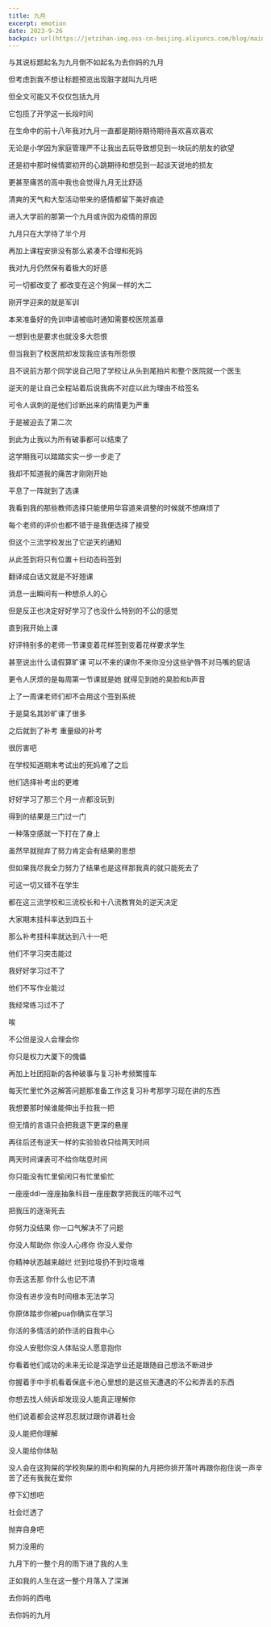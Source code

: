 ```yaml
---
title: 九月
excerpt: emotion
date: 2023-9-26
backpic: url(https://jetzihan-img.oss-cn-beijing.aliyuncs.com/blog/mainpageBk.png)
---
```


与其说标题起名为九月倒不如起名为去你妈的九月  

但考虑到我不想让标题预览出现脏字就叫九月吧  

但全文可能又不仅仅包括九月  

它包揽了开学这一长段时间  

在生命中的前十八年我对九月一直都是期待期待期待喜欢喜欢喜欢  

无论是小学因为家庭管理严不让我出去玩导致想见到一块玩的朋友的欲望  

还是初中那时候情窦初开的心跳期待和想见到一起谈天说地的损友  

更甚至痛苦的高中我也会觉得九月无比舒适  

清爽的天气和大型活动带来的感情都留下美好痕迹  

进入大学前的那第一个九月或许因为疫情的原因  

九月只在大学待了半个月  

再加上课程安排没有那么紧凑不合理和死妈  

我对九月仍然保有着极大的好感  

可一切都改变了 都改变在这个狗屎一样的大二  

刚开学迎来的就是军训  

本来准备好的免训申请被临时通知需要校医院盖章  

一想到也是要求也就没多大怨恨  

但当我到了校医院却发现我应该有所怨恨  

且不说前方那个同学说自己阳了学校让从头到尾拍片和整个医院就一个医生  

逆天的是让自己全程站着后说我病不对症以此为理由不给签名
  
可令人讽刺的是他们诊断出来的病情更为严重  

于是被迫去了第二次  

到此为止我以为所有破事都可以结束了  

这学期我可以踏踏实实一步一步走了  

我却不知道我的痛苦才刚刚开始  

平息了一阵就到了选课  

我看到我的那些教师选择只能使用华容道来调整的时候就不想麻烦了  

每个老师的评价也都不错于是我便选择了接受  

但这个三流学校发出了它逆天的通知  

从此签到将只有位置＋扫动态码签到  

翻译成白话文就是不好翘课  

消息一出瞬间有一种想杀人的心  

但是反正也决定好好学习了也没什么特别的不公的感觉  

直到我开始上课  

好评特别多的老师一节课变着花样签到变着花样要求学生  

甚至说出什么请假算旷课 可以不来的课你不来你没分这些驴唇不对马嘴的屁话  

更令人厌烦的是每周第一节课就是她 就得见到她的臭脸和b声音  

上了一周课老师们却不会用这个签到系统  

于是莫名其妙旷课了很多  

之后就到了补考 重量级的补考  

很厉害吧  

在学校知道期末考试出的死妈难了之后  

他们选择补考出的更难  

好好学习了那三个月一点都没玩到  

得到的结果是三门过一门  

一种落空感就一下打在了身上  

虽然早就抛弃了努力肯定会有结果的思想  


但如果我尽我全力努力了结果也是这样那我真的就只能死去了  

可这一切又错不在学生  

都在这三流学校和三流校长和十八流教育处的逆天决定  

大家期末挂科率达到四五十  

那么补考挂科率就达到八十一吧  

他们不学习突击能过  

我好好学习过不了  

他们不写作业能过  

我经常练习过不了  

唉  

不公但是没人会理会你  

你只是权力大厦下的傀儡  

再加上社团招新的各种破事与复习补考频繁撞车  

每天忙里忙外这解答问题那准备工作这复习补考那学习现在讲的东西  

我想要那时候谁能伸出手拉我一把  

但无情的言语只会把我退下更深的悬崖  


再往后还有逆天一样的实验验收只给两天时间  

两天时间课表可不给你喘息时间  

你只能没有忙里偷闲只有忙里偷忙  

一座座ddl一座座抽象科目一座座数学把我压的喘不过气  

把我压的逐渐死去  

你努力没结果 你一口气解决不了问题  

你没人帮助你 你没人心疼你 你没人爱你  


你精神状态越来越烂 烂到垃圾扔不到垃圾堆  

你丢这丢那 你什么也记不清  

你没有进步没有时间根本无法学习  

你原体踏步你被pua你确实在学习  

你活的多情活的娇作活的自我中心  


你没人安慰你没人体贴没人愿意抱你  

你看着他们成功的未来无论是深造学业还是跟随自己想法不断进步  

你握着手中手机看着保底卡池心里想的是这些天遭遇的不公和弄丢的东西  

你想去找人倾诉却发现没人能真正理解你  

他们说着都会这样忍忍就过跟你讲着社会  

没人能把你理解  

没人能给你体贴  

没人会在这狗屎的学校狗屎的雨中和狗屎的九月把你排开落叶再跟你抱住说一声辛苦了还有我我在爱你  

停下幻想吧  

社会烂透了  

抛弃自身吧  

努力没用的  

九月下的一整个月的雨下进了我的人生  

正如我的人生在这一整个月落入了深渊  

去你妈的西电  

去你妈的九月  


